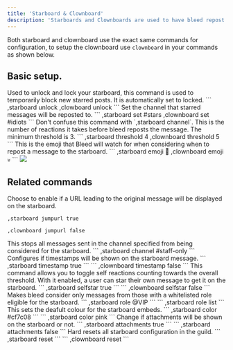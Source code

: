 ```yaml
---
title: 'Starboard & Clownboard'
description: 'Starboards and Clownboards are used to have bleed repost messages that have hit a certain amount of a certain reaction to a channel of your choice.'
---
```

<Info>Both starboard and clownboard use the exact same commands for configuration, to setup the clownboard use `clownboard` in your commands as shown below. </Info>

## Basic setup.

<Steps>
  <Step title="Unlock the starboard.">
    Used to unlock and lock your starboard, this command is used to temporarily block new starred posts. It is automatically set to locked.
    ```
    ,starboard unlock
    ,clowboard unlock
    ```
  </Step>
  <Step title="Set the starboard channel.">
    Set the channel that starred messages will be reposted to.
    ```
    ,starboard set #stars
    ,clownboard set #idiots
    ```
    <Warning>Don't confuse this command with `,starboard channel`.</Warning>
  </Step>
  <Step title="Set the threshold.">
    This is the number of reactions it takes before bleed reposts the message. The minimum threshold is 3.
    ```
    ,starboard threshold 4
    ,clownboard threshold 5
    ```
  </Step>
  <Step title="Set the emoji.">
    This is the emoji that Bleed will watch for when considering when to repost a message to the starboard.
    ```
    ,starboard emoji 🌟
    ,clownboard emoji 💀
    ```
  </Step>
</Steps>

<Frame caption="Basic Setup">
  <img src="https://docs.bleed.bot/~gitbook/image?url=https%3A%2F%2F2081520389-files.gitbook.io%2F%7E%2Ffiles%2Fv0%2Fb%2Fgitbook-x-prod.appspot.com%2Fo%2Fspaces%252F-MTDsQ1fZKtEy7kU7DyR%252Fuploads%252FPA8gPMuFeJCNCmEv9qIh%252Fimage.png%3Falt%3Dmedia%26token%3D588ffd04-2df2-4bb8-a714-f65bfcbb78c4&width=400&dpr=3&quality=100&sign=3d82808f&sv=1" />
</Frame>

## Related commands
<AccordionGroup>
  <Accordion title="Toggle starboard message link">
   Choose to enable if a URL leading to the original message will be displayed on the starboard.

   ```
   ,starboard jumpurl true
   ```
   ```
   ,clownboard jumpurl false
   ```

  </Accordion>

  <Accordion title="Blacklist a channel">
    This stops all messages sent in the channel specified from being considered for the starboard.
    ```
    ,starboard channel #staff-only
    ```
  </Accordion>

  <Accordion title="Enable or disable timestamps">
    Configures if timestamps will be shown on the starboard message.
    ```
   ,starboard timestamp true
   ```
   ```
   ,clownboard timestamp false
   ```
  </Accordion>
  <Accordion title="Toggle watching of self reactions">
    This command allows you to toggle self reactions counting towards the overall threshold. With it enabled, a user can star their own message to get it on the starboard.
    ```
   ,starboard selfstar true
   ```
   ```
   ,clownboard selfstar false
   ```
  </Accordion>
  <Accordion title="Only allow certain roles to be published">
    Makes bleed consider only messages from those with a whitelisted role eligible for the starboard. 
    ```
   ,starboard role @VIP
   ```
   ```
   ,starboard role list
   ```
  </Accordion>
  <Accordion title="Set the embed colour">
    This sets the deafult colour for the starboard embeds. 
    ```
   ,starboard color #cf7c08
   ```
   ```
   ,starboard color pink
   ```
  </Accordion>
    <Accordion title="Toggle showing of attachments">
    Change if attachments will be shown on the starboard or not. 
    ```
   ,starboard attachments true
   ```
   ```
   ,starboard attachments false
   ```
  </Accordion>
  <Accordion title="Reset all starboard configuration">
    Hard resets all starboard configuration in the guild. 
    ```
   ,starboard reset
   ```
   ```
   ,clownboard reset
   ```
  </Accordion>
</AccordionGroup>



